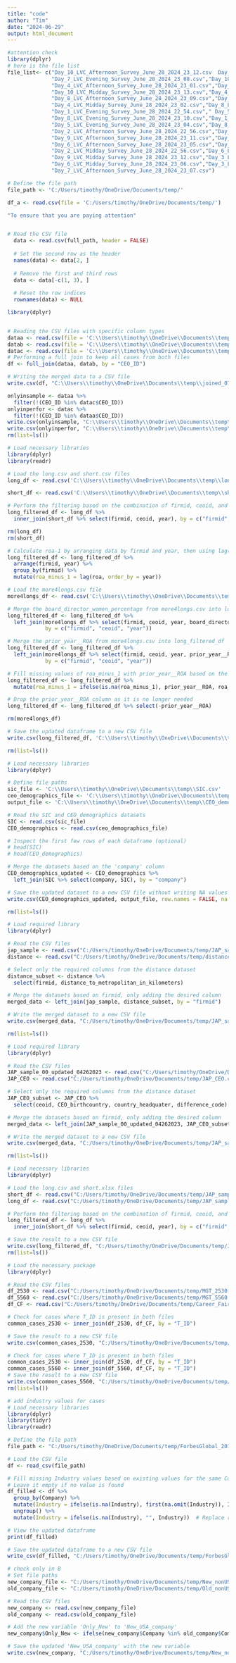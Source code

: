 ```yaml
---
title: "code"
author: "Tim"
date: "2024-06-29"
output: html_document
---
```


```r
#attention check
library(dplyr)
# here is the file list
file_list<- c("Day_10_LVC_Afternoon_Survey_June_28_2024_23_12.csv  Day_3_LVC_Midday_Survey_June_28_2024_22_58.csv",
              "Day_7_LVC_Evening_Survey_June_28_2024_23_08.csv","Day_10_LVC_Evening_Survey_June_28_2024_23_13.csv",
              "Day_4_LVC_Afternoon_Survey_June_28_2024_23_01.csv","Day_7_LVC_Midday_Survey_June_28_2024_23_08.csv",
              "Day_10_LVC_Midday_Survey_June_28_2024_23_13.csv","Day_4_LVC_Evening_Survey_June_28_2024_23_02.csv",
              "Day_8_LVC_Afternoon_Survey_June_28_2024_23_09.csv","Day_1_LVC_Afternoon_Survey_June_28_2024_22_53.csv",
              "Day_4_LVC_Midday_Survey_June_28_2024_23_02.csv","Day_8_LVC_Evening_Survey_June_28_2024_22_02.csv",
              "Day_1_LVC_Evening_Survey_June_28_2024_22_54.csv"," Day_5_LVC_Afternoon_Survey_June_28_2024_23_03.csv",
              "Day_8_LVC_Evening_Survey_June_28_2024_23_10.csv","Day_1_LVC_Midday_Survey_June_28_2024_21_59.csv",
              "Day_5_LVC_Evening_Survey_June_28_2024_23_04.csv","Day_8_LVC_Midday_Survey_June_28_2024_23_10.csv",
              "Day_2_LVC_Afternoon_Survey_June_28_2024_22_56.csv","Day_5_LVC_Midday_Survey_June_28_2024_23_04.csv",
              "Day_9_LVC_Afternoon_Survey_June_28_2024_23_11.csv","Day_2_LVC_Evening_Survey_June_28_2024_22_57.csv",
              "Day_6_LVC_Afternoon_Survey_June_28_2024_23_05.csv","Day_9_LVC_Evening_Survey_June_28_2024_23_11.csv",
              "Day_2_LVC_Midday_Survey_June_28_2024_22_56.csv","Day_6_LVC_Evening_Survey_June_28_2024_23_05.csv",
              "Day_9_LVC_Midday_Survey_June_28_2024_23_12.csv","Day_3_LVC_Afternoon_Survey_June_28_2024_22_59.csv",
              "Day_6_LVC_Midday_Survey_June_28_2024_23_06.csv","Day_3_LVC_Evening_Survey_June_28_2024_22_59.csv",
              "Day_7_LVC_Afternoon_Survey_June_28_2024_23_07.csv")

# Define the file path
file_path <- 'C:/Users/timothy/OneDrive/Documents/temp/'

df_a <- read.csv(file = 'C:/Users/timothy/OneDrive/Documents/temp/')

"To ensure that you are paying attention"


# Read the CSV file
  data <- read.csv(full_path, header = FALSE)
  
  # Set the second row as the header
  names(data) <- data[2, ]
  
  # Remove the first and third rows
  data <- data[-c(1, 3), ]
  
  # Reset the row indices
  rownames(data) <- NULL

```

```r
library(dplyr)


# Reading the CSV files with specific column types
dataa <- read.csv(file = 'C:\\Users\\timothy\\OneDrive\\Documents\\temp\\Final_sample_0706.csv', stringsAsFactors = FALSE)
datab <- read.csv(file = 'C:\\Users\\timothy\\OneDrive\\Documents\\temp\\humi_nar_0706.csv', stringsAsFactors = FALSE)
datac <- read.csv(file = 'C:\\Users\\timothy\\OneDrive\\Documents\\temp\\IDs_with_yearly.csv', stringsAsFactors = FALSE)
# Performing a full join to keep all cases from both files
df <- full_join(dataa, datab, by = "CEO_ID")

# Writing the merged data to a CSV file
write.csv(df, "C:\\Users\\timothy\\OneDrive\\Documents\\temp\\joined_0706.csv", na = '', row.names = FALSE)

onlyinsample <- dataa %>%
  filter(!(CEO_ID %in% datac$CEO_ID))
onlyinperfor <- datac %>%
  filter(!(CEO_ID %in% dataa$CEO_ID))
write.csv(onlyinsample, "C:\\Users\\timothy\\OneDrive\\Documents\\temp\\onlyinsample.csv", na = '', row.names = FALSE)
write.csv(onlyinperfor, "C:\\Users\\timothy\\OneDrive\\Documents\\temp\\onlyinperfor.csv", na = '', row.names = FALSE)
rm(list=ls())
```

```r
# Load necessary libraries
library(dplyr)
library(readr)

# Load the long.csv and short.csv files
long_df <- read.csv('C:\\Users\\timothy\\OneDrive\\Documents\\temp\\long.csv', stringsAsFactors = FALSE)

short_df <- read.csv('C:\\Users\\timothy\\OneDrive\\Documents\\temp\\short.csv', stringsAsFactors = FALSE)

# Perform the filtering based on the combination of firmid, ceoid, and year
long_filtered_df <- long_df %>%
  inner_join(short_df %>% select(firmid, ceoid, year), by = c("firmid", "ceoid", "year"))

rm(long_df)
rm(short_df)

# Calculate roa-1 by arranging data by firmid and year, then using lag() function
long_filtered_df <- long_filtered_df %>%
  arrange(firmid, year) %>% 
  group_by(firmid) %>%
  mutate(roa_minus_1 = lag(roa, order_by = year))

# Load the more4longs.csv file
more4longs_df <- read.csv('C:\\Users\\timothy\\OneDrive\\Documents\\temp\\more4longs.csv', stringsAsFactors = FALSE)

# Merge the board_director_women_percentage from more4longs.csv into long_filtered_df
long_filtered_df <- long_filtered_df %>%
  left_join(more4longs_df %>% select(firmid, ceoid, year, board_director_women_percentage), 
            by = c("firmid", "ceoid", "year"))

# Merge the prior_year__ROA from more4longs.csv into long_filtered_df
long_filtered_df <- long_filtered_df %>%
  left_join(more4longs_df %>% select(firmid, ceoid, year, prior_year__ROA), 
            by = c("firmid", "ceoid", "year"))

# Fill missing values of roa_minus_1 with prior_year__ROA based on the same firmid, ceoid, year
long_filtered_df <- long_filtered_df %>%
  mutate(roa_minus_1 = ifelse(is.na(roa_minus_1), prior_year__ROA, roa_minus_1))

# Drop the prior_year__ROA column as it is no longer needed
long_filtered_df <- long_filtered_df %>% select(-prior_year__ROA)

rm(more4longs_df)

# Save the updated dataframe to a new CSV file
write.csv(long_filtered_df, 'C:\\Users\\timothy\\OneDrive\\Documents\\temp\\long_filtered_with_roa_minus.csv', row.names = FALSE)

rm(list=ls())
```

```r
# Load necessary libraries
library(dplyr)

# Define file paths
sic_file <- 'C:\\Users\\timothy\\OneDrive\\Documents\\temp\\SIC.csv'
ceo_demographics_file <- 'C:\\Users\\timothy\\OneDrive\\Documents\\temp\\CEO_demographics.csv'
output_file <- 'C:\\Users\\timothy\\OneDrive\\Documents\\temp\\CEO_demographics_updated.csv'

# Read the SIC and CEO_demographics datasets
SIC <- read.csv(sic_file)
CEO_demographics <- read.csv(ceo_demographics_file)

# Inspect the first few rows of each dataframe (optional)
# head(SIC)
# head(CEO_demographics)

# Merge the datasets based on the 'company' column
CEO_demographics_updated <- CEO_demographics %>%
  left_join(SIC %>% select(company, SIC), by = "company")

# Save the updated dataset to a new CSV file without writing NA values
write.csv(CEO_demographics_updated, output_file, row.names = FALSE, na = "")

rm(list=ls())
```

```r
# Load required library
library(dplyr)

# Read the CSV files
jap_sample <- read.csv("C:/Users/timothy/OneDrive/Documents/temp/JAP_sample_01.csv")
distance <- read.csv("C:/Users/timothy/OneDrive/Documents/temp/distance.csv")

# Select only the required columns from the distance dataset
distance_subset <- distance %>% 
  select(firmid, distance_to_metropolitan_in_kilometers)

# Merge the datasets based on firmid, only adding the desired column
merged_data <- left_join(jap_sample, distance_subset, by = "firmid")

# Write the merged dataset to a new CSV file
write.csv(merged_data, "C:/Users/timothy/OneDrive/Documents/temp/JAP_sample_01_with_distance.csv", row.names = FALSE)

rm(list=ls())
```

```r
# Load required library
library(dplyr)

# Read the CSV files
JAP_sample_00_updated_04262023 <- read.csv("C:/Users/timothy/OneDrive/Documents/temp/JAP_sample_00_updated_04262023.csv",na.strings = "")
JAP_CEO <- read.csv("C:/Users/timothy/OneDrive/Documents/temp/JAP_CEO.csv",na.strings = "")

# Select only the required columns from the distance dataset
JAP_CEO_subset <- JAP_CEO %>% 
  select(ceoid, CEO_birthcountry, country_headquater, difference_code)

# Merge the datasets based on firmid, only adding the desired column
merged_data <- left_join(JAP_sample_00_updated_04262023, JAP_CEO_subset, by = "ceoid")

# Write the merged dataset to a new CSV file
write.csv(merged_data, "C:/Users/timothy/OneDrive/Documents/temp/JAP_sample_00_updated_04262023_with_birthinfo.csv", row.names = FALSE, na = "")

rm(list=ls())
```

```r
# Load necessary libraries
library(dplyr)

# Load the long.csv and short.xlsx files
short_df <- read.csv("C:/Users/timothy/OneDrive/Documents/temp/JAP_sample_01_with_distance.csv", na.strings = "")
long_df <- read.csv("C:/Users/timothy/OneDrive/Documents/temp/JAP_sample_00_updated_04262023_with_birthinfo.csv", na.strings = "")

# Perform the filtering based on the combination of firmid, ceoid, and year
long_filtered_df <- long_df %>%
  inner_join(short_df %>% select(firmid, ceoid, year), by = c("firmid", "ceoid", "year"))

# Save the result to a new CSV file
write.csv(long_filtered_df, "C:/Users/timothy/OneDrive/Documents/temp/JAP_sample_00_updated_04262023_with_birthinfo_short.csv", row.names = FALSE, na = "")
rm(list=ls())
```

```r
# Load the necessary package
library(dplyr)

# Read the CSV files
df_2530 <- read.csv("C:/Users/timothy/OneDrive/Documents/temp/MGT_2530.csv", na.strings = "")
df_5560 <- read.csv("C:/Users/timothy/OneDrive/Documents/temp/MGT_5560.csv", na.strings = "")
df_CF <- read.csv("C:/Users/timothy/OneDrive/Documents/temp/Career_Fair.csv", na.strings = "")

# Check for cases where T_ID is present in both files
common_cases_2530 <- inner_join(df_2530, df_CF, by = "T_ID")

# Save the result to a new CSV file
write.csv(common_cases_2530, "C:/Users/timothy/OneDrive/Documents/temp/common_cases_2530.csv", row.names = FALSE, na = "")

# Check for cases where T_ID is present in both files
common_cases_2530 <- inner_join(df_2530, df_CF, by = "T_ID")
common_cases_5560 <- inner_join(df_5560, df_CF, by = "T_ID")
# Save the result to a new CSV file
write.csv(common_cases_5560, "C:/Users/timothy/OneDrive/Documents/temp/common_cases_5560.csv", row.names = FALSE, na = "")
rm(list=ls())
```

```r
# add industry values for cases
# Load necessary libraries
library(dplyr)
library(tidyr)
library(readr)

# Define the file path
file_path <- "C:/Users/timothy/OneDrive/Documents/temp/ForbesGlobal_2018_2024.csv"

# Load the CSV file
df <- read_csv(file_path)

# Fill missing Industry values based on existing values for the same Company
# Leave it empty if no value is found
df_filled <- df %>%
  group_by(Company) %>%
  mutate(Industry = ifelse(is.na(Industry), first(na.omit(Industry)), Industry)) %>%
  ungroup() %>%
  mutate(Industry = ifelse(is.na(Industry), "", Industry))  # Replace remaining NAs with empty strings

# View the updated dataframe
print(df_filled)

# Save the updated dataframe to a new CSV file
write_csv(df_filled, "C:/Users/timothy/OneDrive/Documents/temp/ForbesGlobal_2018_2024_filled.csv")

```

```r
# check only in B
# Set file paths
new_company_file <- "C:/Users/timothy/OneDrive/Documents/temp/New_nonUS_company.csv"
old_company_file <- "C:/Users/timothy/OneDrive/Documents/temp/Old_nonUS_company.csv"

# Read the CSV files
new_company <- read.csv(new_company_file)
old_company <- read.csv(old_company_file)

# Add the new variable 'Only_New' to 'New_USA_company'
new_company$Only_New <- ifelse(new_company$Company %in% old_company$Company, "N", "Y")

# Save the updated 'New_USA_company' with the new variable
write.csv(new_company, "C:/Users/timothy/OneDrive/Documents/temp/New_nonUSA_company_updated.csv", row.names = FALSE)

```


